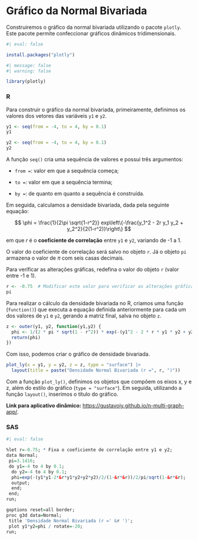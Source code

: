 # Gráfico da Normal Bivariada

Construiremos o gráfico da normal bivariada utilizando o pacote `plotly`. Este pacote permite confeccionar gráficos dinâmicos tridimensionais.

```r
#| eval: false

install.packages("plotly")
```

```r
#| message: false
#| warning: false

library(plotly)
```

::: {.panel-tabset}

### R

Para construir o gráfico da normal bivariada, primeiramente, definimos os valores dos vetores das variáveis `y1` e `y2`.

```r
y1 <- seq(from = -4, to = 4, by = 0.1)
y1

y2 <- seq(from = -4, to = 4, by = 0.1)
y2
```

A função `seq()` cria uma sequência de valores e possui três argumentos:

- `from =`: valor em que a sequência começa;

- `to =`: valor em que a sequência termina;

- `by =`: de quanto em quanto a sequência é construída.

Em seguida, calculamos a densidade bivariada, dada pela seguinte equação:

$$
\phi = \frac{1}{2\pi \sqrt{1-r^2}} exp\left\{-\frac{y_1^2 - 2r y_1 y_2 + y_2^2}{2(1-r^2)}\right\}
$$

em que $r$ é o **coeficiente de correlação** entre `y1` e `y2`, variando de -1 a 1.

O valor do coeficiente de correlação será salvo no objeto `r`. Já o objeto `pi` armazena o valor de $\pi$ com seis casas decimais.

Para verificar as alterações gráficas, redefina o valor do objeto `r` (valor entre -1 e 1).

```r
r <- -0.75  # Modificar este valor para verificar as alterações gráficas
pi
```

Para realizar o cálculo da densidade bivariada no R, criamos uma função (`function()`) que executa a equação definida anteriormente para cada um dos valores de `y1` e `y2`, gerando a matriz final, salva no objeto `z`.

```r
z <- outer(y1, y2, function(y1,y2) { 
  phi <- 1/(2 * pi * sqrt(1 - r^2)) * exp(-(y1^2 - 2 * r * y1 * y2 + y2^2) / (2 * (1 - r^2)))
  return(phi)
})
```

Com isso, podemos criar o gráfico de densidade bivariada.

```r
plot_ly(x = y1, y = y2, z = z, type = "surface") |> 
  layout(title = paste("Densidade Normal Bivariada (r =", r, ")"))
```

Com a função `plot_ly()`, definimos os objetos que compõem os eixos x, y e z, além do estilo do gráfico (`type = "surface"`). Em seguida, utilizando a função `layout()`, inserimos o título do gráfico.

**Link para aplicativo dinâmico:** <https://gustavojy.github.io/n-multi-graph-app/>.

### SAS

```r
#| eval: false

%let r=-0.75; * Fixa o coeficiente de correlação entre y1 e y2;
data Normal;
 pi=3.1416;
 do y1=-4 to 4 by 0.1;
  do y2=-4 to 4 by 0.1; 
  phi=exp(-(y1*y1-2*&r*y1*y2+y2*y2)/2/(1-&r*&r))/2/pi/sqrt(1-&r*&r);
  output;
  end;
 end;
run;

goptions reset=all border;
proc g3d data=Normal;
 title 'Densidade Normal Bivariada (r =' &r ')';
 plot y1*y2=phi / rotate=-20;
run;
```

:::
